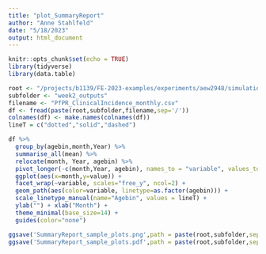 ```yaml
---
title: "plot_SummaryReport"
author: "Anne Stahlfeld"
date: "5/18/2023"
output: html_document
---
```


```r
knitr::opts_chunk$set(echo = TRUE)
library(tidyverse)
library(data.table)
```

```r
root <- "/projects/b1139/FE-2023-examples/experiments/aew2948/simulation_outputs"
subfolder <- "week2_outputs"
filename <- "PfPR_ClinicalIncidence_monthly.csv"
df <- fread(paste(root,subfolder,filename,sep='/'))
colnames(df) <- make.names(colnames(df))
lineT = c("dotted","solid","dashed")

df %>%
  group_by(agebin,month,Year) %>%
  summarise_all(mean) %>%
  relocate(month, Year, agebin) %>%
  pivot_longer(-c(month,Year, agebin), names_to = "variable", values_to = "value") %>%
  ggplot(aes(x=month,y=value)) +
  facet_wrap(~variable, scales="free_y", ncol=2) +
  geom_path(aes(color=variable, linetype=as.factor(agebin))) +
  scale_linetype_manual(name="Agebin", values = lineT) +
  ylab("") + xlab("Month") +
  theme_minimal(base_size=14) +
  guides(color="none")

ggsave('SummaryReport_sample_plots.png',path = paste(root,subfolder,sep='/'), height = 10)
ggsave('SummaryReport_sample_plots.pdf',path = paste(root,subfolder,sep='/'), height = 10)

```